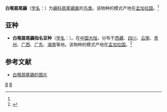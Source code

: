 {{Speciesbox
| genus = Rhipidura
| species = albicollis
| status = LC
| status_system = IUCN3.1
| status_ref = <ref>{{IUCN|id=22706790 |title=''Rhipidura albicollis'' |assessors=[[BirdLife_International|BirdLife International]] |version=2013.2 |year=2012 |accessdate=26 November 2013}}</ref>
| image = The White Throated Fantail.jpg
| image_caption = 白喉扇尾鶲
| authority = (Vieillot, 1818)<ref name='id3881'>{{cite web| url =http://www.bioinfo.cn/db05/BjdwSpecies.php?action=view&id=3881| title =白喉扇尾鶲| work =《中国动物物种编目数据库》| publisher =中国科学院微生物研究所| author =中国科学院动物研究所| accessdate =2009-04-04| deadurl =yes| archiveurl =https://web.archive.org/web/20160305075354/http://www.bioinfo.cn/db05/BjdwSpecies.php?action=view&id=3881| archivedate =2016-03-05}}</ref>
}}

'''白喉扇尾鶲'''（[[学名|学名]]：{{lang|la|''Rhipidura albicollis''}}）为[[鶲科|鶲科]][[扇尾鶲属|扇尾鶲属]]的[[鸟类|鸟类]]。该物种的模式产地在[[孟加拉国|孟加拉国]]。<ref name='id3881'/>

==亚种==
*'''白喉扇尾鶲指名亚种'''（[[学名|学名]]：{{lang|la|''Rhipidura albicollis albicollis''}}）。在[[中国大陆|中国大陆]]，分布于[[西藏|西藏]]、[[四川|四川]]、[[云南|云南]]、[[贵州|贵州]]、[[广西|广西]]、[[广东|广东]]、[[海南|海南]]等地。该物种的模式产地在[[孟加拉国|孟加拉国]]。<ref name='id3882'>{{cite web| url =http://www.bioinfo.cn/db05/BjdwSpecies.php?action=view&id=3882| title =白喉扇尾鶲指名亚种| work =《中国动物物种编目数据库》| publisher =中国科学院微生物研究所| author =中国科学院动物研究所| accessdate =2009-04-04| deadurl =yes| archiveurl =https://web.archive.org/web/20160305030538/http://www.bioinfo.cn/db05/BjdwSpecies.php?action=view&id=3882| archivedate =2016-03-05}}</ref>

== 参考文献 ==
{{reflist}}
* [https://pic.birdnet.cn/forum//202010/28/154007ctk6kknkah81j81d.jpg 白喉扇尾鶲的图片] {{Wayback|url=https://pic.birdnet.cn/forum//202010/28/154007ctk6kknkah81j81d.jpg |date=20201115183008 }}
{{Taxonbar|from=Q1591229}}

[[Category:扇尾鶲属|B]]
[[Category:1818年描述的鸟类|B]]